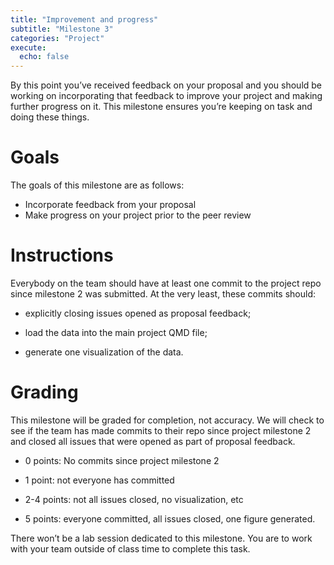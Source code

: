 ```yaml
---
title: "Improvement and progress"
subtitle: "Milestone 3"
categories: "Project"
execute:
  echo: false
---
```


By this point you've received feedback on your proposal and you should be working on incorporating that feedback to improve your project and making further progress on it.
This milestone ensures you're keeping on task and doing these things.

# Goals

The goals of this milestone are as follows:

-   Incorporate feedback from your proposal
-   Make progress on your project prior to the peer review

# **Instructions**

Everybody on the team should have at least one commit to the project repo since milestone 2 was submitted.
At the very least, these commits should:

-   explicitly closing issues opened as proposal feedback;

-   load the data into the main project QMD file;

-   generate one visualization of the data.

# **Grading**

This milestone will be graded for completion, not accuracy.
We will check to see if the team has made commits to their repo since project milestone 2 and closed all issues that were opened as part of proposal feedback.

-   0 points: No commits since project milestone 2

-   1 point: not everyone has committed

-   2-4 points: not all issues closed, no visualization, etc

-   5 points: everyone committed, all issues closed, one figure generated.

::: callout-note
There won't be a lab session dedicated to this milestone.
You are to work with your team outside of class time to complete this task.
:::
